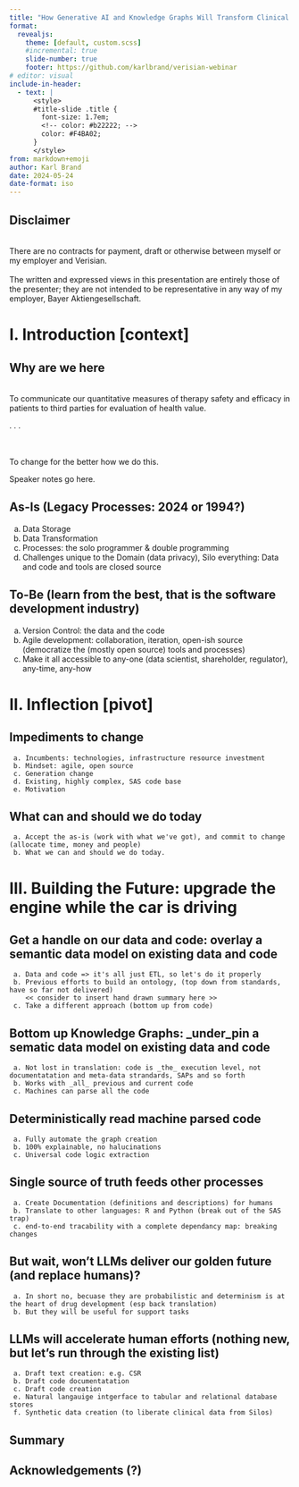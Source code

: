```yaml
---
title: "How Generative AI and Knowledge Graphs Will Transform Clinical Trial Programming"
format:
  revealjs:
    theme: [default, custom.scss]
    #incremental: true
    slide-number: true
    footer: https://github.com/karlbrand/verisian-webinar
# editor: visual
include-in-header:
  - text: |
      <style>
      #title-slide .title {
        font-size: 1.7em;
        <!-- color: #b22222; -->
        color: #F4BA02;
      }
      </style>
from: markdown+emoji
author: Karl Brand
date: 2024-05-24
date-format: iso
---
```


## Disclaimer
<br />
There are no contracts for payment, draft or otherwise between myself or my employer and Verisian.
<br />
<br />
The written and expressed views in this presentation are entirely those of the presenter; they are not intended to be representative in any way of my employer, Bayer Aktiengesellschaft.

# I. Introduction [context]

## Why are we here
<br />
To communicate our quantitative measures of therapy safety and efficacy in patients to third parties for evaluation of health value.

. . . 

<br />
<br />
[To change for the better how we do this.]{.yellow}

::: {.notes}
Speaker notes go here.
:::

## As-Is (Legacy Processes: 2024 or 1994?)

<!-- ::: {.incremental} -->
a. Data Storage
b. Data Transformation
c. Processes: the solo programmer & double programming
d. Challenges unique to the Domain (data privacy), Silo everything: Data and code and tools are closed source
<!-- :wave: -->
<!-- ::: -->

## To-Be (learn from the best, that is the  software development industry)

a. Version Control: the data and the code
b. Agile development: collaboration, iteration, open-ish source (democratize the (mostly open source) tools and processes)
c. Make it all accessible to any-one (data scientist, shareholder, regulator), any-time, any-how

# II. Inflection [pivot]
  
## Impediments to change

     a. Incumbents: technologies, infrastructure resource investment
     b. Mindset: agile, open source
     c. Generation change
     d. Existing, highly complex, SAS code base
     e. Motivation

## What can and should we do today

     a. Accept the as-is (work with what we've got), and commit to change (allocate time, money and people)
     b. What we can and should we do today.

# III. Building the Future: upgrade the engine while the car is driving

## Get a handle on our data and code: overlay a semantic data model on existing data and code

     a. Data and code => it's all just ETL, so let's do it properly
     b. Previous efforts to build an ontology, (top down from standards, have so far not delivered)
        << consider to insert hand drawn summary here >>
     c. Take a different approach (bottom up from code)

## Bottom up Knowledge Graphs: _under_pin a sematic data model on existing data and code

     a. Not lost in translation: code is _the_ execution level, not documentatation and meta-data strandards, SAPs and so forth
     b. Works with _all_ previous and current code
     c. Machines can parse all the code

## Deterministically read machine parsed code

     a. Fully automate the graph creation
     b. 100% explainable, no halucinations
     c. Universal code logic extraction

## Single source of truth feeds other processes

     a. Create Documentation (definitions and descriptions) for humans
     b. Translate to other languages: R and Python (break out of the SAS trap)
     c. end-to-end tracability with a complete dependancy map: breaking changes

## But wait, won't LLMs deliver our golden future (and replace humans)?

     a. In short no, becuase they are probabilistic and determinism is at the heart of drug development (esp back translation)
     b. But they will be useful for support tasks

## LLMs will accelerate human efforts (nothing new, but let's run through the existing list)

     a. Draft text creation: e.g. CSR
     b. Draft code documentatation
     c. Draft code creation
     e. Natural langauige intgerface to tabular and relational database stores
     f. Synthetic data creation (to liberate clinical data from Silos)

## Summary

## Acknowledgements (?)

